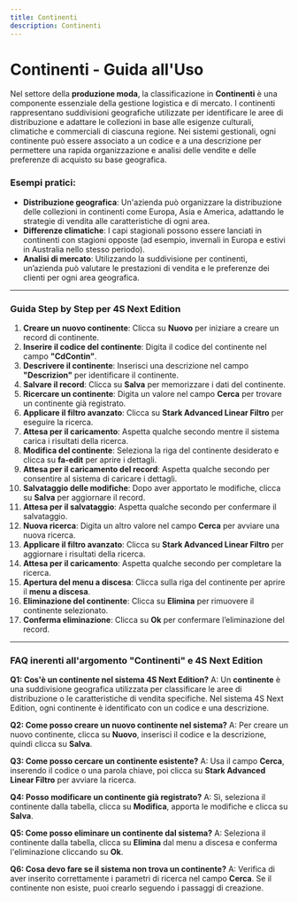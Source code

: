 ```yaml
---
title: Continenti
description: Continenti
---
```


# Continenti - Guida all'Uso

Nel settore della **produzione moda**, la classificazione in **Continenti** è una componente essenziale della gestione logistica e di mercato. I continenti rappresentano suddivisioni geografiche utilizzate per identificare le aree di distribuzione e adattare le collezioni in base alle esigenze culturali, climatiche e commerciali di ciascuna regione. Nei sistemi gestionali, ogni continente può essere associato a un codice e a una descrizione per permettere una rapida organizzazione e analisi delle vendite e delle preferenze di acquisto su base geografica.

### Esempi pratici:

* **Distribuzione geografica**: Un'azienda può organizzare la distribuzione delle collezioni in continenti come Europa, Asia e America, adattando le strategie di vendita alle caratteristiche di ogni area.
* **Differenze climatiche**: I capi stagionali possono essere lanciati in continenti con stagioni opposte (ad esempio, invernali in Europa e estivi in Australia nello stesso periodo).
* **Analisi di mercato**: Utilizzando la suddivisione per continenti, un’azienda può valutare le prestazioni di vendita e le preferenze dei clienti per ogni area geografica.

***

### Guida Step by Step per **4S Next Edition**

1. **Creare un nuovo continente**: Clicca su **Nuovo** per iniziare a creare un record di continente.
2. **Inserire il codice del continente**: Digita il codice del continente nel campo **"CdContin"**.
3. **Descrivere il continente**: Inserisci una descrizione nel campo **"Descrizion"** per identificare il continente.
4. **Salvare il record**: Clicca su **Salva** per memorizzare i dati del continente.
5. **Ricercare un continente**: Digita un valore nel campo **Cerca** per trovare un continente già registrato.
6. **Applicare il filtro avanzato**: Clicca su **Stark Advanced Linear Filtro** per eseguire la ricerca.
7. **Attesa per il caricamento**: Aspetta qualche secondo mentre il sistema carica i risultati della ricerca.
8. **Modifica del continente**: Seleziona la riga del continente desiderato e clicca su **fa-edit** per aprire i dettagli.
9. **Attesa per il caricamento del record**: Aspetta qualche secondo per consentire al sistema di caricare i dettagli.
10. **Salvataggio delle modifiche**: Dopo aver apportato le modifiche, clicca su **Salva** per aggiornare il record.
11. **Attesa per il salvataggio**: Aspetta qualche secondo per confermare il salvataggio.
12. **Nuova ricerca**: Digita un altro valore nel campo **Cerca** per avviare una nuova ricerca.
13. **Applicare il filtro avanzato**: Clicca su **Stark Advanced Linear Filtro** per aggiornare i risultati della ricerca.
14. **Attesa per il caricamento**: Aspetta qualche secondo per completare la ricerca.
15. **Apertura del menu a discesa**: Clicca sulla riga del continente per aprire il **menu a discesa**.
16. **Eliminazione del continente**: Clicca su **Elimina** per rimuovere il continente selezionato.
17. **Conferma eliminazione**: Clicca su **Ok** per confermare l’eliminazione del record.

***

### FAQ inerenti all'argomento "**Continenti"** e 4S Next Edition

**Q1: Cos'è un continente nel sistema 4S Next Edition?**
A: Un **continente** è una suddivisione geografica utilizzata per classificare le aree di distribuzione o le caratteristiche di vendita specifiche. Nel sistema 4S Next Edition, ogni continente è identificato con un codice e una descrizione.

**Q2: Come posso creare un nuovo continente nel sistema?**
A: Per creare un nuovo continente, clicca su **Nuovo**, inserisci il codice e la descrizione, quindi clicca su **Salva**.

**Q3: Come posso cercare un continente esistente?**
A: Usa il campo **Cerca**, inserendo il codice o una parola chiave, poi clicca su **Stark Advanced Linear Filtro** per avviare la ricerca.

**Q4: Posso modificare un continente già registrato?**
A: Sì, seleziona il continente dalla tabella, clicca su **Modifica**, apporta le modifiche e clicca su **Salva**.

**Q5: Come posso eliminare un continente dal sistema?**
A: Seleziona il continente dalla tabella, clicca su **Elimina** dal menu a discesa e conferma l'eliminazione cliccando su **Ok**.

**Q6: Cosa devo fare se il sistema non trova un continente?**
A: Verifica di aver inserito correttamente i parametri di ricerca nel campo **Cerca**. Se il continente non esiste, puoi crearlo seguendo i passaggi di creazione.